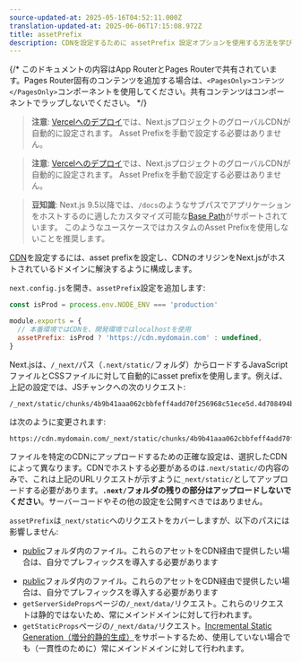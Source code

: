 ```yaml
---
source-updated-at: 2025-05-16T04:52:11.000Z
translation-updated-at: 2025-06-06T17:15:08.972Z
title: assetPrefix
description: CDNを設定するために assetPrefix 設定オプションを使用する方法を学びます。
---
```


{/* このドキュメントの内容はApp RouterとPages Routerで共有されています。Pages Router固有のコンテンツを追加する場合は、`<PagesOnly>コンテンツ</PagesOnly>`コンポーネントを使用してください。共有コンテンツはコンポーネントでラップしないでください。 */}

<AppOnly>

> **注意**: [Vercelへのデプロイ](/docs/app/building-your-application/deploying)では、Next.jsプロジェクトのグローバルCDNが自動的に設定されます。
> Asset Prefixを手動で設定する必要はありません。

</AppOnly>

<PagesOnly>

> **注意**: [Vercelへのデプロイ](/docs/pages/building-your-application/deploying)では、Next.jsプロジェクトのグローバルCDNが自動的に設定されます。
> Asset Prefixを手動で設定する必要はありません。

</PagesOnly>

> **豆知識**: Next.js 9.5以降では、`/docs`のようなサブパスでアプリケーションをホストするのに適したカスタマイズ可能な[Base Path](/docs/app/api-reference/next-config-js/basePath)がサポートされています。
> このようなユースケースではカスタムのAsset Prefixを使用しないことを推奨します。

[CDN](https://ja.wikipedia.org/wiki/%E3%82%B3%E3%83%B3%E3%83%86%E3%83%B3%E3%83%84%E3%83%87%E3%83%AA%E3%83%90%E3%83%AA%E3%83%8D%E3%83%83%E3%83%88%E3%83%AF%E3%83%BC%E3%83%81)を設定するには、asset prefixを設定し、CDNのオリジンをNext.jsがホストされているドメインに解決するように構成します。

`next.config.js`を開き、`assetPrefix`設定を追加します:

```js filename="next.config.js"
const isProd = process.env.NODE_ENV === 'production'

module.exports = {
  // 本番環境ではCDNを、開発環境ではlocalhostを使用
  assetPrefix: isProd ? 'https://cdn.mydomain.com' : undefined,
}
```

Next.jsは、`/_next/`パス（`.next/static/`フォルダ）からロードするJavaScriptファイルとCSSファイルに対して自動的にasset prefixを使用します。例えば、上記の設定では、JSチャンクへの次のリクエスト:

```
/_next/static/chunks/4b9b41aaa062cbbfeff4add70f256968c51ece5d.4d708494b3aed70c04f0.js
```

は次のように変更されます:

```
https://cdn.mydomain.com/_next/static/chunks/4b9b41aaa062cbbfeff4add70f256968c51ece5d.4d708494b3aed70c04f0.js
```

ファイルを特定のCDNにアップロードするための正確な設定は、選択したCDNによって異なります。CDNでホストする必要があるのは`.next/static/`の内容のみで、これは上記のURLリクエストが示すように`_next/static/`としてアップロードする必要があります。**`.next/`フォルダの残りの部分はアップロードしないでください**。サーバーコードやその他の設定を公開すべきではありません。

`assetPrefix`は`_next/static`へのリクエストをカバーしますが、以下のパスには影響しません:

<AppOnly>

- [public](/docs/app/building-your-application/optimizing/static-assets)フォルダ内のファイル。これらのアセットをCDN経由で提供したい場合は、自分でプレフィックスを導入する必要があります

</AppOnly>

<PagesOnly>

- [public](/docs/pages/building-your-application/optimizing/static-assets)フォルダ内のファイル。これらのアセットをCDN経由で提供したい場合は、自分でプレフィックスを導入する必要があります
- `getServerSideProps`ページの`/_next/data/`リクエスト。これらのリクエストは静的ではないため、常にメインドメインに対して行われます。
- `getStaticProps`ページの`/_next/data/`リクエスト。[Incremental Static Generation（増分的静的生成）](/docs/pages/building-your-application/data-fetching/incremental-static-regeneration)をサポートするため、使用していない場合でも（一貫性のために）常にメインドメインに対して行われます。

</PagesOnly>